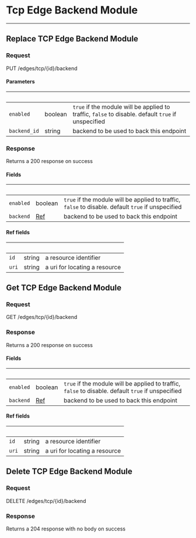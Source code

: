 

# Tcp Edge Backend Module
------------------

## Replace TCP Edge Backend Module



### Request

PUT /edges/tcp/{id}/backend

<TCPEdgeBackendModuleReplaceRequest />

#### Parameters

| &nbsp; | &nbsp; | &nbsp; |
|---|---|---|
| `enabled` | boolean | `true` if the module will be applied to traffic, `false` to disable. default `true` if unspecified |
| `backend_id` | string | backend to be used to back this endpoint |

### Response

Returns a 200 response on success

<TCPEdgeBackendModuleReplaceResponse />

#### Fields

| &nbsp; | &nbsp; | &nbsp; |
|---|---|---|
| `enabled` | boolean | `true` if the module will be applied to traffic, `false` to disable. default `true` if unspecified |
| `backend` | [Ref](#ref-fields) | backend to be used to back this endpoint |

#### Ref fields

| &nbsp; | &nbsp; | &nbsp; |
|---|---|---|
| `id` | string | a resource identifier |
| `uri` | string | a uri for locating a resource |

## Get TCP Edge Backend Module



### Request

GET /edges/tcp/{id}/backend

<TCPEdgeBackendModuleGetRequest />

### Response

Returns a 200 response on success

<TCPEdgeBackendModuleGetResponse />

#### Fields

| &nbsp; | &nbsp; | &nbsp; |
|---|---|---|
| `enabled` | boolean | `true` if the module will be applied to traffic, `false` to disable. default `true` if unspecified |
| `backend` | [Ref](#ref-fields) | backend to be used to back this endpoint |

#### Ref fields

| &nbsp; | &nbsp; | &nbsp; |
|---|---|---|
| `id` | string | a resource identifier |
| `uri` | string | a uri for locating a resource |

## Delete TCP Edge Backend Module



### Request

DELETE /edges/tcp/{id}/backend

<TCPEdgeBackendModuleDeleteRequest />

### Response

Returns a 204 response with no body on success
